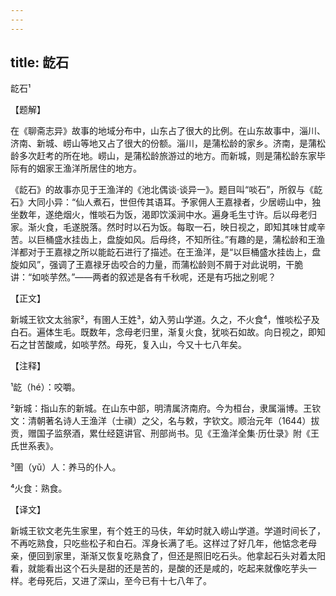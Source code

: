 ```yaml
---
---
---
```

title: 龁石
---




龁石¹



【题解】


在《聊斋志异》故事的地域分布中，山东占了很大的比例。在山东故事中，淄川、济南、新城、崂山等地又占了很大的份额。淄川，是蒲松龄的家乡。济南，是蒲松龄多次赶考的所在地。崂山，是蒲松龄旅游过的地方。而新城，则是蒲松龄东家毕际有的姻家王渔洋所居住的地方。

《龁石》的故事亦见于王渔洋的《池北偶谈·谈异一》。题目叫“啖石”，所叙与《龁石》大同小异：“仙人煮石，世但传其语耳。予家佣人王嘉禄者，少居崂山中，独坐数年，遂绝烟火，惟啖石为饭，渴即饮溪涧中水。遍身毛生寸许。后以母老归家。渐火食，毛遂脱落。然时时以石为饭。每取一石，映日视之，即知其味甘咸辛苦。以巨桶盛水挂齿上，盘旋如风。后母终，不知所往。”有趣的是，蒲松龄和王渔洋都对于王嘉禄之所以能龁石进行了描述。在王渔洋，是“以巨桶盛水挂齿上，盘旋如风”，强调了王嘉禄牙齿咬合的力量，而蒲松龄则不屑于对此说明，干脆讲：“如啖芋然。”——两者的叙述是各有千秋呢，还是有巧拙之别呢？


【正文】

新城王钦文太翁家²，有圉人王姓³，幼入劳山学道。久之，不火食⁴，惟啖松子及白石。遍体生毛。既数年，念母老归里，渐复火食，犹啖石如故。向日视之，即知石之甘苦酸咸，如啖芋然。母死，复入山，今又十七八年矣。

【注释】


¹龁（hé）：咬嚼。

²新城：指山东的新城。在山东中部，明清属济南府。今为桓台，隶属淄博。王钦文：清朝著名诗人王渔洋（士禛）之父，名与敕，字钦文。顺治元年（1644）拔贡，赠国子监祭酒，累仕经筵讲官、刑部尚书。见《王渔洋全集·历仕录》附《王氏世系表》。

³圉（yǔ）人：养马的仆人。

⁴火食：熟食。





【译文】


新城王钦文老先生家里，有个姓王的马伕，年幼时就入崂山学道。学道时间长了，不再吃熟食，只吃些松子和白石。浑身长满了毛。这样过了好几年，他惦念老母亲，便回到家里，渐渐又恢复吃熟食了，但还是照旧吃石头。他拿起石头对着太阳看，就能看出这个石头是甜的还是苦的，是酸的还是咸的，吃起来就像吃芋头一样。老母死后，又进了深山，至今已有十七八年了。